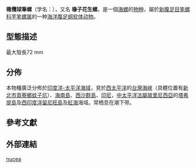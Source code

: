 {{distinguish|橄欖筆螺}}
{{Speciesbox
| genus = Pterygia
| species = nucea
| authority = (Gmelin, 1791){{r|shelldoc_100072|shelldoc_200135}}
| image = Pterygia nucea 01.JPG
| synonyms_ref = 
| synonyms = 
* ''Acuticylindra nucea'' {{small|(Gmelin, 1791)}}{{r|TaiBNET_315899}}
}}

'''橄欖球筆螺'''（学名：''{{lang|la|Pterygia nucea}}''），又名
'''橡子花生螺'''，是一個[[海螺|海螺]]的[[物种|物种]]，屬於[[新腹足目|新腹足目]][[笔螺科|笔螺科]][[芋笔螺属|芋笔螺属]]的一种[[海洋生物|海洋]][[腹足纲|腹足纲]][[软体动物|软体动物]]{{r|shell_1254|WoRMS_208615}}。

==型態描述==
最大殼長72 mm{{r|shell_1254}}
==分佈==
本物種廣泛分佈於[[印度洋-太平洋海域|印度洋-太平洋海域]]{{r|shell_1254}}，見於[[西太平洋|西太平洋]]的[[台灣海峽|台灣海峽]]{{r|shell_1254 |shelldoc_100072 |shelldoc_200135}}（具體位置有[[新北市|新北市]][[貢寮鄉|貢寮鄉]][[蚊子坑|蚊子坑]]{{r|shell_1254 |shelldoc_120090219004_10}}）、[[海南島|海南島]]、[[西沙群島|西沙群島]]{{r|shell_1254 |shelldoc_420090220147_01}}、[[印尼|印尼]]{{r|shell_1254 |shelldoc_720090224019}}，[[中太平洋|中太平洋]][[法屬玻里尼西亞|法屬玻里尼西亞]]的[[塔希提島|塔希提島]]及[[印度洋|西印度洋]][[留尼旺島|留尼旺島]]及[[紅海|紅海]]海域{{r|shell_1254 |shelldoc_720100914001}}。常栖息在潮下带{{r|shell_1254}}。

==參考文獻==
{{reflist|refs=
<ref name="shell_1254">{{cite web
| url=http://shell.sinica.edu.tw/chinese/shellpic_T.php?science_no=1254
| title=国际贝库：橄欖球筆螺 |publisher=台湾贝类资料库
| access-date=2019-04-25    |language=zh-hant }}</ref>
<ref name="shelldoc_100072">{{shelldoc/100072}}</ref>
<ref name="shelldoc_200135">{{shelldoc/200135}}</ref>
<ref name="shelldoc_120090219004_10">{{shelldoc/120090219004_10}}</ref>
<ref name="shelldoc_420090220147_01">{{shelldoc/420090220147_01}}</ref>
<ref name="shelldoc_720090224019">{{shelldoc/720090224019}}</ref>
<ref name="shelldoc_720100914001">{{shelldoc/720100914001}}</ref>
<ref name="TaiBNET_315899">{{TaiBNET |id=315899 |binomial=Acuticylindra nucea |authority=(Gmelin, 1791) |zh=橄欖球筆螺 |access-date=2019-04-25 }}</ref>
<ref name="WoRMS_208615">{{WoRMS |id=208615 |title=''Pterygia nucea'' (Gmelin, 1791) |access-date=2019-04-25 }}</ref>
}}

==外部連結==
{{Taxonbar|from=Q7986746}}

[[Category:芋笔螺属|nucea]]


{{Mitridae-stub}}